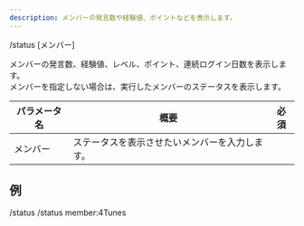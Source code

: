 ```yaml
---
description: メンバーの発言数や経験値、ポイントなどを表示します。
---
```


<DiscordMessages>
    <DiscordMessage>/status [メンバー]</DiscordMessage>
</DiscordMessages>
<br/>

メンバーの発言数、経験値、レベル、ポイント、連続ログイン日数を表示します。    
メンバーを指定しない場合は、実行したメンバーのステータスを表示します。

| パラメータ名 | 概要                      | 必須 |
|--------|-------------------------|----|
| メンバー   | ステータスを表示させたいメンバーを入力します。 |    |

## 例
<DiscordMessages compactMode>
    <DiscordMessage>/status</DiscordMessage>
    <DiscordMessage>/status member:4Tunes</DiscordMessage>
</DiscordMessages>